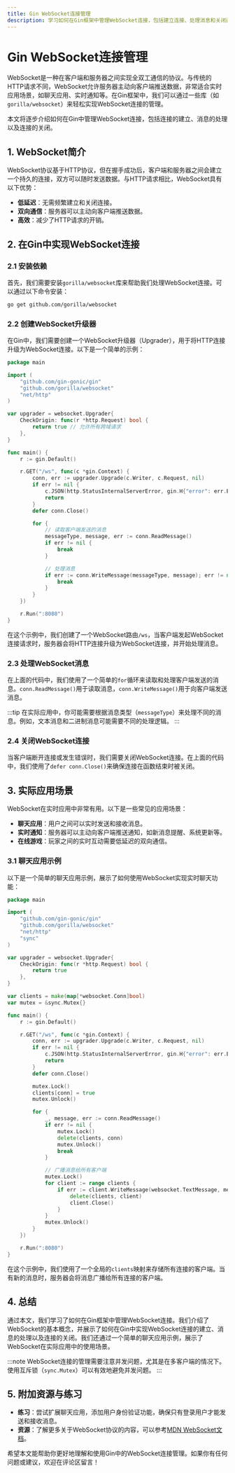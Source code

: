 ```yaml
---
title: Gin WebSocket连接管理
description: 学习如何在Gin框架中管理WebSocket连接，包括建立连接、处理消息和关闭连接的最佳实践。
---
```


# Gin WebSocket连接管理

WebSocket是一种在客户端和服务器之间实现全双工通信的协议。与传统的HTTP请求不同，WebSocket允许服务器主动向客户端推送数据，非常适合实时应用场景，如聊天应用、实时通知等。在Gin框架中，我们可以通过一些库（如`gorilla/websocket`）来轻松实现WebSocket连接的管理。

本文将逐步介绍如何在Gin中管理WebSocket连接，包括连接的建立、消息的处理以及连接的关闭。

## 1. WebSocket简介

WebSocket协议基于HTTP协议，但在握手成功后，客户端和服务器之间会建立一个持久的连接，双方可以随时发送数据。与HTTP请求相比，WebSocket具有以下优势：

- **低延迟**：无需频繁建立和关闭连接。
- **双向通信**：服务器可以主动向客户端推送数据。
- **高效**：减少了HTTP请求的开销。

## 2. 在Gin中实现WebSocket连接

### 2.1 安装依赖

首先，我们需要安装`gorilla/websocket`库来帮助我们处理WebSocket连接。可以通过以下命令安装：

```bash
go get github.com/gorilla/websocket
```

### 2.2 创建WebSocket升级器

在Gin中，我们需要创建一个WebSocket升级器（Upgrader），用于将HTTP连接升级为WebSocket连接。以下是一个简单的示例：

```go
package main

import (
    "github.com/gin-gonic/gin"
    "github.com/gorilla/websocket"
    "net/http"
)

var upgrader = websocket.Upgrader{
    CheckOrigin: func(r *http.Request) bool {
        return true // 允许所有跨域请求
    },
}

func main() {
    r := gin.Default()

    r.GET("/ws", func(c *gin.Context) {
        conn, err := upgrader.Upgrade(c.Writer, c.Request, nil)
        if err != nil {
            c.JSON(http.StatusInternalServerError, gin.H{"error": err.Error()})
            return
        }
        defer conn.Close()

        for {
            // 读取客户端发送的消息
            messageType, message, err := conn.ReadMessage()
            if err != nil {
                break
            }

            // 处理消息
            if err := conn.WriteMessage(messageType, message); err != nil {
                break
            }
        }
    })

    r.Run(":8080")
}
```

在这个示例中，我们创建了一个WebSocket路由`/ws`，当客户端发起WebSocket连接请求时，服务器会将HTTP连接升级为WebSocket连接，并开始处理消息。

### 2.3 处理WebSocket消息

在上面的代码中，我们使用了一个简单的`for`循环来读取和处理客户端发送的消息。`conn.ReadMessage()`用于读取消息，`conn.WriteMessage()`用于向客户端发送消息。

:::tip
在实际应用中，你可能需要根据消息类型（`messageType`）来处理不同的消息。例如，文本消息和二进制消息可能需要不同的处理逻辑。
:::

### 2.4 关闭WebSocket连接

当客户端断开连接或发生错误时，我们需要关闭WebSocket连接。在上面的代码中，我们使用了`defer conn.Close()`来确保连接在函数结束时被关闭。

## 3. 实际应用场景

WebSocket在实时应用中非常有用。以下是一些常见的应用场景：

- **聊天应用**：用户之间可以实时发送和接收消息。
- **实时通知**：服务器可以主动向客户端推送通知，如新消息提醒、系统更新等。
- **在线游戏**：玩家之间的实时互动需要低延迟的双向通信。

### 3.1 聊天应用示例

以下是一个简单的聊天应用示例，展示了如何使用WebSocket实现实时聊天功能：

```go
package main

import (
    "github.com/gin-gonic/gin"
    "github.com/gorilla/websocket"
    "net/http"
    "sync"
)

var upgrader = websocket.Upgrader{
    CheckOrigin: func(r *http.Request) bool {
        return true
    },
}

var clients = make(map[*websocket.Conn]bool)
var mutex = &sync.Mutex{}

func main() {
    r := gin.Default()

    r.GET("/ws", func(c *gin.Context) {
        conn, err := upgrader.Upgrade(c.Writer, c.Request, nil)
        if err != nil {
            c.JSON(http.StatusInternalServerError, gin.H{"error": err.Error()})
            return
        }
        defer conn.Close()

        mutex.Lock()
        clients[conn] = true
        mutex.Unlock()

        for {
            _, message, err := conn.ReadMessage()
            if err != nil {
                mutex.Lock()
                delete(clients, conn)
                mutex.Unlock()
                break
            }

            // 广播消息给所有客户端
            mutex.Lock()
            for client := range clients {
                if err := client.WriteMessage(websocket.TextMessage, message); err != nil {
                    delete(clients, client)
                    client.Close()
                }
            }
            mutex.Unlock()
        }
    })

    r.Run(":8080")
}
```

在这个示例中，我们使用了一个全局的`clients`映射来存储所有连接的客户端。当有新的消息时，服务器会将消息广播给所有连接的客户端。

## 4. 总结

通过本文，我们学习了如何在Gin框架中管理WebSocket连接。我们介绍了WebSocket的基本概念，并展示了如何在Gin中实现WebSocket连接的建立、消息的处理以及连接的关闭。我们还通过一个简单的聊天应用示例，展示了WebSocket在实际应用中的使用场景。

:::note
WebSocket连接的管理需要注意并发问题，尤其是在多客户端的情况下。使用互斥锁（`sync.Mutex`）可以有效地避免并发问题。
:::

## 5. 附加资源与练习

- **练习**：尝试扩展聊天应用，添加用户身份验证功能，确保只有登录用户才能发送和接收消息。
- **资源**：了解更多关于WebSocket协议的内容，可以参考[MDN WebSocket文档](https://developer.mozilla.org/zh-CN/docs/Web/API/WebSocket)。

希望本文能帮助你更好地理解和使用Gin中的WebSocket连接管理。如果你有任何问题或建议，欢迎在评论区留言！